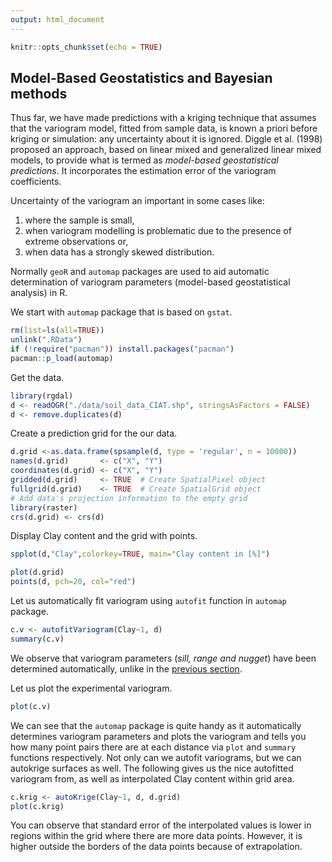 ```yaml
---
output: html_document
---
```


```r
knitr::opts_chunk$set(echo = TRUE)
```

## Model-Based Geostatistics and Bayesian methods

Thus far, we have made predictions with a kriging technique that assumes that the variogram model, fitted from sample data, is known a priori before kriging or simulation: any uncertainty about it is ignored. Diggle et al. (1998) proposed an approach, based on linear mixed and generalized linear mixed models, to provide what is termed as *model-based geostatistical predictions*. It incorporates the estimation error of the variogram coefficients.

Uncertainty of the variogram an important in some cases like:

1. where the sample is small, 
2. when variogram modelling is problematic due to the presence of extreme observations or,
3. when data has a strongly skewed distribution.

Normally `geoR` and `automap` packages are used to aid automatic determination of variogram parameters (model-based geostatistical analysis) in R.

We start with `automap` package that is based on `gstat`.

```r
rm(list=ls(all=TRUE))
unlink(".RData")
if (!require("pacman")) install.packages("pacman")
pacman::p_load(automap)

```

Get the data.

```r
library(rgdal)
d <- readOGR("./data/soil_data_CIAT.shp", stringsAsFactors = FALSE)
d <- remove.duplicates(d)

```

Create a prediction grid for the our data.

```r
d.grid <-as.data.frame(spsample(d, type = 'regular', n = 10000))
names(d.grid)       <- c("X", "Y")
coordinates(d.grid) <- c("X", "Y")
gridded(d.grid)     <- TRUE  # Create SpatialPixel object
fullgrid(d.grid)    <- TRUE  # Create SpatialGrid object
# Add data's projection information to the empty grid
library(raster)
crs(d.grid) <- crs(d)
```

Display Clay content and the grid with points.

```r
spplot(d,"Clay",colorkey=TRUE, main="Clay content in [%]")

plot(d.grid)
points(d, pch=20, col="red")


```

Let us automatically fit variogram using `autofit` function in `automap` package.

```r
c.v <- autofitVariogram(Clay~1, d)
summary(c.v)

```

We observe that variogram parameters (*sill, range and nugget*) have been determined automatically, unlike in the [previous section](lesson4.html). 

Let us plot the experimental variogram.

```r
plot(c.v)
```

 We can see that the `automap` package is quite handy as it automatically determines variogram parameters and plots the variogram and tells you how many point pairs there are at each distance via `plot` and `summary` functions respectively. Not only can we autofit variograms, but we can autokrige surfaces as well. The following gives us the nice autofitted variogram from, as well as interpolated Clay content within grid area.

```r
c.krig <- autoKrige(Clay~1, d, d.grid)
plot(c.krig)

```


You can observe that standard error of the interpolated values is lower in regions within the grid where there are more data points. However, it is higher outside the borders of the data points because of extrapolation.



